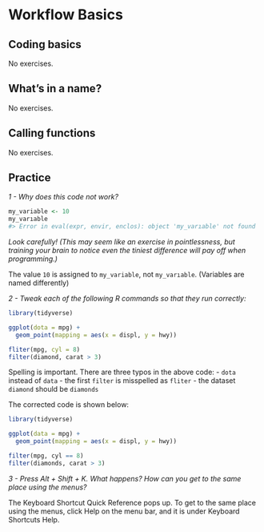 # Workflow Basics

## Coding basics

No exercises.

## What’s in a name?

No exercises.

## Calling functions

No exercises.

## Practice

*1 - Why does this code not work?*

```{r eval = FALSE}
my_variable <- 10
my_varıable
#> Error in eval(expr, envir, enclos): object 'my_varıable' not found
```

*Look carefully! (This may seem like an exercise in pointlessness, but training your brain to notice even the tiniest difference will pay off when programming.)*

The value `10` is assigned to `my_variable`, not `my_varıable`. (Variables are named differently)

*2 - Tweak each of the following R commands so that they run correctly:*

```{r eval = FALSE}
library(tidyverse)

ggplot(dota = mpg) + 
  geom_point(mapping = aes(x = displ, y = hwy))

fliter(mpg, cyl = 8)
filter(diamond, carat > 3)
```

Spelling is important. There are three typos in the above code:
- `dota` instead of `data`
- the first `filter` is misspelled as `fliter`
- the dataset `diamond` should be `diamonds`

The corrected code is shown below:

```{r eval = FALSE}
library(tidyverse)

ggplot(data = mpg) + 
  geom_point(mapping = aes(x = displ, y = hwy))

filter(mpg, cyl == 8)
filter(diamonds, carat > 3)
```

*3 - Press Alt + Shift + K. What happens? How can you get to the same place using the menus?*

The Keyboard Shortcut Quick Reference pops up. To get to the same place using the menus, click Help on the menu bar, and it is under Keyboard Shortcuts Help.

